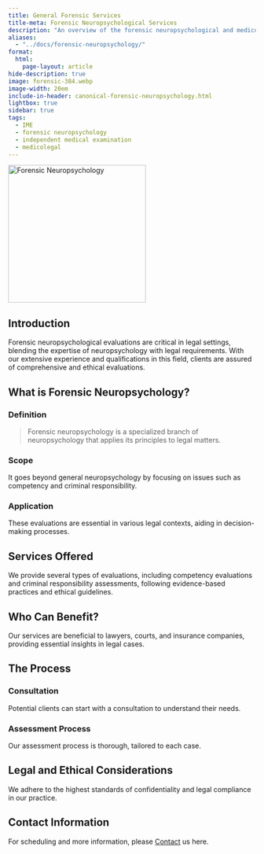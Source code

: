 ```yaml
---
title: General Forensic Services
title-meta: Forensic Neuropsychological Services
description: "An overview of the forensic neuropsychological and medicolegal services provided by Dr. Trampush @ BrainWorkup Neuropsychology, LLC"
aliases:
  - "../docs/forensic-neuropsychology/"
format:
  html:
    page-layout: article
hide-description: true
image: forensic-384.webp
image-width: 20em
include-in-header: canonical-forensic-neuropsychology.html
lightbox: true
sidebar: true
tags:
  - IME
  - forensic neuropsychology
  - independent medical examination
  - medicolegal
---
```


![](forensic-384.webp "Forensic Neuropsychology"){width=20em fig-alt="A brainworkup logo for forensic neuropsychological
services."}

## Introduction

Forensic neuropsychological evaluations are critical in legal settings, blending
the expertise of neuropsychology with legal requirements. With our extensive experience and qualifications in this field, clients are assured of
comprehensive and ethical evaluations.

## What is Forensic Neuropsychology?

### Definition

> Forensic neuropsychology is a specialized branch of neuropsychology that applies its principles to legal matters.

### Scope

It goes beyond general neuropsychology by focusing on issues such as competency and criminal responsibility.

### Application

These evaluations are essential in various legal contexts, aiding in decision-making processes.

## Services Offered

We provide several types of evaluations, including competency evaluations and criminal responsibility assessments, following evidence-based practices and ethical guidelines.

## Who Can Benefit?

Our services are beneficial to lawyers, courts, and insurance companies, providing essential insights in legal cases.

## The Process

### Consultation

Potential clients can start with a consultation to understand their needs.

### Assessment Process

Our assessment process is thorough, tailored to each case.

## Legal and Ethical Considerations

We adhere to the highest standards of confidentiality and legal compliance in our practice.

## Contact Information

For scheduling and more information, please [Contact](/contact/index.qmd#online-inquiry) us here.
